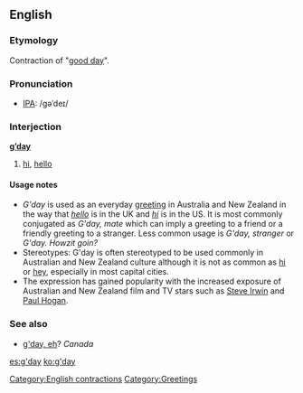 ==English==

===Etymology===
Contraction of "[[good day]]".

===Pronunciation===
*[[IPA]]: /gəˈdeɪ/

===Interjection===
'''[[good|g’]][[day]]'''

# {{context|Australian|colloquial}} [[hi]], [[hello]]

====Usage notes====
*''G'day'' is used as an everyday [[greeting]] in Australia and New Zealand in the way that ''[[hello]]'' is in the UK and ''[[hi]]'' is in the US.  It is most commonly conjugated as ''G'day, mate'' which can imply a greeting to a friend or a friendly greeting to a stranger.  Less common usage is ''G'day, stranger'' or ''G'day.  Howzit goin?''
*Stereotypes: G'day is often stereotyped to be used commonly in Australian and New Zealand culture although it is not as common as [[hi]] or [[hey]], especially in most capital cities.
* The expression has gained popularity with the increased exposure of Australian and New Zealand film and TV stars such as [[w:Steve Irwin|Steve Irwin]] and [[w:Paul Hogan|Paul Hogan]].

===See also===
* [[g'day, eh]]?  ''Canada''

[[Category:English contractions]]
[[Category:Greetings]]

[[es:g'day]]
[[ko:g'day]]
